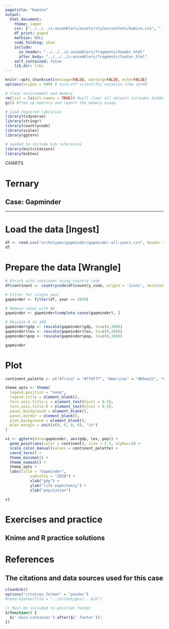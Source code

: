 ```yaml
---
pagetitle: "Kamino"
output: 
  html_document:
    theme: lumen
    css: ["../../../z-assemblers/assets/styles/content/kamino.css", "../../../z-assemblers/assets/icons/line-awesome/css/line-awesome.css"]
    df_print: paged
    mathjax: NULL
    code_folding: show
    include:
      in_header: "../../../z-assemblers/fragments/header.html"
      after_body: "../../../z-assemblers/fragments/footer.html"
    self_contained: false
    lib_dir: libs
---
```


```r

knitr::opts_chunk$set(message=FALSE, warning=FALSE, echo=FALSE)
options(scipen = 999) # turn-off scientific notation like 1e+48

# Clear environment and memory
rm(list = ls(all.names = TRUE)) #will clear all objects includes hidden objects.
gc() #free up memrory and report the memory usage.

# Load required libraries
library(tidyverse)
library(stringr)
library(countrycode)
library(scales)
library(ggtern)

# needed to include bib references
library(knitcitations)
library(bibtex)

```

<div class="activity">
CHARTS
</div>

# Ternary
## Case: Gapminder

***

# Load the data [Ingest]


```r

df <- read.csv("archetypes/gapminder/gapminder-all-years.csv", header = TRUE, stringsAsFactors = FALSE)
df

```

# Prepare the data [Wrangle]

```r

# Enrich with continent using country code
df$continent <- countrycode(df$country_code, origin = 'iso3c', destination = 'continent')

# Filter for single year
gapminder <- filter(df, year == 2020)

# Remove cases with NA
gapminder <- gapminder[complete.cases(gapminder), ]

# Rescale 0 to 100
gapminder$gdp <- rescale(gapminder$gdp, to=c(0,100))
gapminder$lex <- rescale(gapminder$lex, to=c(0,100))
gapminder$pop <- rescale(gapminder$pop, to=c(0,100))

gapminder

```

# Plot

```r

continent_palette <- c("Africa" = "#77dff7", "Americas" = "#b5ea32", "Asia" = "#ff5973", "Europe" = "#ffe800", "Oceania" = "#ff5973")

theme_opts <- theme(
  legend.position = "none",
  legend.title = element_blank(),
  tern.axis.title.L = element_text(hjust = 0.5),
  tern.axis.title.R = element_text(hjust = 0.5),
  panel.background = element_blank(),
  panel.border = element_blank(),
  plot.background = element_blank(),
  plot.margin = unit(c(0, 0, 0, 0), "in")
)

v1 <- ggtern(data=gapminder, aes(gdp, lex, pop)) + 
  geom_point(aes(color = continent), size = 2.5, alpha=.6) + 
  scale_color_manual(values = continent_palette) +
  coord_tern() +
  theme_minimal() +
  theme_nomask() +
  theme_opts +
  labs(title = "Gapminder", 
           subtitle = "2020") +
           xlab("gdp") + 
           ylab("life expectancy") +
           zlab("population")

v1

```

# Exercises and practice
## Knime and R practice solutions


# References
## The citations and data sources used for this case


```r

cleanbib()
options("citation_format" = "pandoc")
#read.bibtex(file = "../archetypes/...bib")

```


```js

// Must be included to position footer
$(function() {
  $('.main-container').after($('.footer'));
})

```

